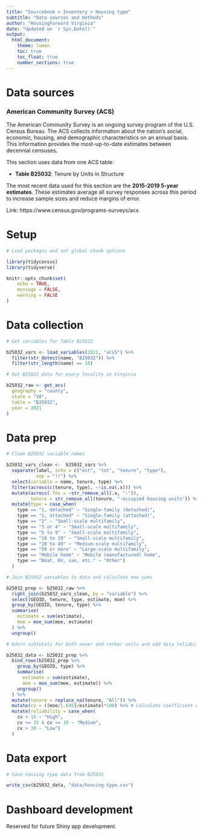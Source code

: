 ```yaml
---
title: "Sourcebook > Inventory > Housing type"
subtitle: "Data sources and methods"
author: "HousingForward Virginia"
date: "Updated on `r Sys.Date()`"
output:
  html_document:
    theme: lumen
    toc: true
    toc_float: true
    number_sections: true
---
```


# Data sources

### American Community Survey (ACS) {-}

The American Community Survey is an ongoing survey program of the U.S. Census Bureau. The ACS collects information about the nation’s social, economic, housing, and demographic characteristics on an annual basis. This information provides the most-up-to-date estimates between decennial censuses.

This section uses data from one ACS table:

* **Table B25032**: Tenure by Units in Structure

The most recent data used for this section are the **2015-2019 5-year estimates**. These estimates average all survey responses across this period to increase sample sizes and reduce margins of error.

Link: https://www.census.gov/programs-surveys/acs

# Setup

```r

# Load packages and set global chunk options

library(tidycensus)
library(tidyverse)

knitr::opts_chunk$set(
	echo = TRUE,
	message = FALSE,
	warning = FALSE
)

```

# Data collection

```r

# Get variables for Table B25032

b25032_vars <- load_variables(2021, "acs5") %>% 
  filter(str_detect(name, "B25032")) %>% 
  filter(str_length(name) == 10)

# Get B25032 data for every locality in Virginia

b25032_raw <- get_acs(
  geography = "county",
  state = "VA",
  table = "B25032",
  year = 2021
)

```

# Data prep

```r

# Clean B25032 variable names

b25032_vars_clean <-  b25032_vars %>% 
  separate(label, into = c("est", "tot", "tenure", "type"),
           sep = "!!") %>% 
  select(variable = name, tenure, type) %>%
  filter(across(c(tenure, type), ~!is.na(.x))) %>% 
  mutate(across(.fns = ~str_remove_all(.x, ":")),
         tenure = str_remove_all(tenure, "-occupied housing units")) %>% 
  mutate(type = case_when(
    type == "1, detached" ~ "Single-family (detached)",
    type == "1, attached" ~ "Single-family (attached)",
    type == "2" ~ "Small-scale multifamily",
    type == "3 or 4" ~ "Small-scale multifamily",
    type == "5 to 9" ~ "Small-scale multifamily",
    type == "10 to 19" ~ "Small-scale multifamily",
    type == "20 to 49" ~ "Medium-scale multifamily",
    type == "50 or more" ~ "Large-scale multifamily",
    type == "Mobile home" ~ "Mobile (manufactured) home",
    type == "Boat, RV, van, etc." ~ "Other")
  )

# Join B25032 variables to data and calculate new sums

b25032_prep <- b25032_raw %>% 
  right_join(b25032_vars_clean, by = "variable") %>% 
  select(GEOID, tenure, type, estimate, moe) %>% 
  group_by(GEOID, tenure, type) %>% 
  summarise(
    estimate = sum(estimate),
    moe = moe_sum(moe, estimate)
  ) %>% 
  ungroup()

# Adorn subtotals for both owner and renter units and add data reliability info

b25032_data <- b25032_prep %>% 
  bind_rows(b25032_prep %>%  
    group_by(GEOID, type) %>% 
    summarise(
      estimate = sum(estimate),
      moe = moe_sum(moe, estimate)) %>% 
    ungroup()
  ) %>% 
  mutate(tenure = replace_na(tenure, "All")) %>% 
  mutate(cv = ((moe/1.645)/estimate)*100) %>% # Calculate coefficient of variation
  mutate(reliability = case_when(
    cv < 15 ~ "High",
    cv >= 15 & cv <= 30 ~ "Medium",
    cv > 30 ~ "Low")
  )

```

# Data export

```r

# Save housing type data from B25032

write_csv(b25032_data, "data/housing-type.csv")

```

# Dashboard development

Reserved for future Shiny app development.